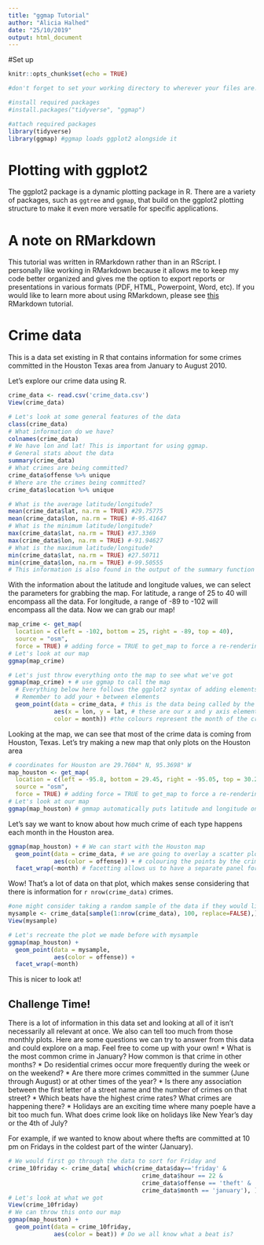 ```yaml
---
title: "ggmap Tutorial"
author: "Alicia Halhed"
date: "25/10/2019"
output: html_document
---
```


#Set up 
```r
knitr::opts_chunk$set(echo = TRUE)
```
```r
#don't forget to set your working directory to wherever your files are!

#install required packages
#install.packages("tidyverse", "ggmap")

#attach required packages
library(tidyverse)
library(ggmap) #ggmap loads ggplot2 alongside it
```

# Plotting with ggplot2
The ggplot2 package is a dynamic plotting package in R. There are a variety of packages, such as `ggtree` and `ggmap`, that build on the ggplot2 plotting structure to make it even more versatile for specific applications.

# A note on RMarkdown
This tutorial was written in RMarkdown rather than in an RScript. I personally like working in RMarkdown because it allows me to keep my code better organized and gives me the option to export reports or presentations in various formats (PDF, HTML, Powerpoint, Word, etc). If you would like to learn more about using RMarkdown, please see [this](https://github.com/ahalhed/RTutorials.git) RMarkdown tutorial.

# Crime data
This is a data set existing in R that contains information for some crimes committed in the Houston Texas area from January to August 2010.

Let's explore our crime data using R. 
```r
crime_data <- read.csv('crime_data.csv')
View(crime_data)
```

```r
# Let's look at some general features of the data
class(crime_data)
# What information do we have?
colnames(crime_data)
# We have lon and lat! This is important for using ggmap.
# General stats about the data
summary(crime_data)
# What crimes are being committed?
crime_data$offense %>% unique
# Where are the crimes being committed?
crime_data$location %>% unique

```

```r
# What is the average latitude/longitude?
mean(crime_data$lat, na.rm = TRUE) #29.75775
mean(crime_data$lon, na.rm = TRUE) #-95.41647
# What is the minimum latitude/longitude?
max(crime_data$lat, na.rm = TRUE) #37.3369
max(crime_data$lon, na.rm = TRUE) #-91.94627
# What is the maximum latitude/longitude?
min(crime_data$lat, na.rm = TRUE) #27.50711
min(crime_data$lon, na.rm = TRUE) #-99.50555
# This information is also found in the output of the summary function
```

With the information about the latitude and longitude values, we can select the parameters for grabbing the map. For latitude, a range of 25 to 40 will encompass all the data. For longitude, a range of -89 to -102 will encompass all the data. Now we can grab our map!

```r
map_crime <- get_map(
  location = c(left = -102, bottom = 25, right = -89, top = 40),
  source = "osm",
  force = TRUE) # adding force = TRUE to get_map to force a re-rendering of the map
# Let's look at our map
ggmap(map_crime)
```


```r
# Let's just throw everything onto the map to see what we've got
ggmap(map_crime) + # use ggmap to call the map
  # Everything below here follows the ggplot2 syntax of adding elements to the plot
  # Remember to add your + between elements
  geom_point(data = crime_data, # this is the data being called by the dataset
             aes(x = lon, y = lat, # these are our x and y axis elements
             color = month)) #the colours represent the month of the crime
```

Looking at the map, we can see that most of the crime data is coming from Houston, Texas. Let's try making a new map that only plots on the Houston area
```r
# coordinates for Houston are 29.7604° N, 95.3698° W
map_houston <- get_map(
  location = c(left = -95.8, bottom = 29.45, right = -95.05, top = 30.25), # This gives a buffer zone around the coordinates of the city
  source = "osm",
  force = TRUE) # adding force = TRUE to get_map to force a re-rendering of the map
# Let's look at our map
ggmap(map_houston) # gmmap automatically puts latitude and longitude on the appropriate axis, so we don't have to specify it as an aesthetic later
```

Let's say we want to know about how much crime of each type happens each month in the Houston area.
```r
ggmap(map_houston) + # We can start with the Houston map
  geom_point(data = crime_data, # we are going to overlay a scatter plot of crime_data
             aes(color = offense)) + # colouring the points by the crime committed
  facet_wrap(~month) # facetting allows us to have a separate panel for each month
```

Wow! That's a lot of data on that plot, which makes sense considering that there is information for `r nrow(crime_data)` crimes.
```r
#one might consider taking a random sample of the data if they would like to work with fewer data points (I've chosen 100 here)
mysample <- crime_data[sample(1:nrow(crime_data), 100, replace=FALSE),]
View(mysample)
```

```r
# Let's recreate the plot we made before with mysample
ggmap(map_houston) +
  geom_point(data = mysample,
             aes(color = offense)) +
  facet_wrap(~month)
```
This is nicer to look at!

## Challenge Time!
There is a lot of information in this data set and looking at all of it isn't necessarily all relevant at once. We also can tell too much from those monthly plots. Here are some questions we can try to answer from this data and could explore on a map. Feel free to come up with your own!
* What is the most common crime in January? How common is that crime in other months?
* Do residential crimes occur more frequently during the week or on the weekend?
* Are there more crimes committed in the summer (June through August) or at other times of the year?
* Is there any association between the first letter of a street name and the number of crimes on that street?
* Which beats have the highest crime rates? What crimes are happening there?
* Holidays are an exciting time where many poeple have a bit too much fun. What does crime look like on holidays like New Year's day or the 4th of July?

For example, if we wanted to know about where thefts are committed at 10 pm on Fridays in the coldest part of the winter (January). 
```r
# We would first go through the data to sort for Friday and 
crime_10friday <- crime_data[ which(crime_data$day=='friday' & 
                                      crime_data$hour == 22 & 
                                      crime_data$offense == 'theft' & 
                                      crime_data$month == 'january'), ]
# Let's look at what we got
View(crime_10friday)
# We can throw this onto our map
ggmap(map_houston) +
  geom_point(data = crime_10friday,
             aes(color = beat)) # Do we all know what a beat is?
```




